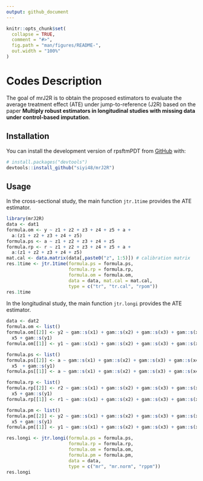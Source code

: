```yaml
---
output: github_document
---
```


<!-- README.md is generated from README.Rmd. Please edit that file -->

```r
knitr::opts_chunk$set(
  collapse = TRUE,
  comment = "#>",
  fig.path = "man/figures/README-",
  out.width = "100%"
)
```

# Codes Description

<!-- badges: start -->

<!-- badges: end -->

The goal of mrJ2R is to obtain the proposed estimators to evaluate the average treatment effect (ATE) under jump-to-reference (J2R) based on the paper **Multiply robust estimators in longitudinal studies with missing data under control-based imputation**.

## Installation

You can install the development version of rpsftmPDT from [GitHub](https://github.com/) with:

```r
# install.packages("devtools")
devtools::install_github("siyi48/mrJ2R")
```

## Usage

In the cross-sectional study, the main function `jtr.1time` provides the ATE estimator.

```r
library(mrJ2R)
data <- dat1
formula.om <- y ~ z1 + z2 + z3 + z4 + z5 + a +
  a:(z1 + z2 + z3 + z4 + z5)
formula.ps <- a ~ z1 + z2 + z3 + z4 + z5
formula.rp <- r ~ z1 + z2 + z3 + z4 + z5 + a +
  a:(z1 + z2 + z3 + z4 + z5)
mat.cal <- data.matrix(data[,paste0("z", 1:5)]) # calibration matrix
res.1time <- jtr.1time(formula.ps = formula.ps,
                       formula.rp = formula.rp,
                       formula.om = formula.om,
                       data = data, mat.cal = mat.cal,
                       type = c("tr", "tr.cal", "rpom"))
res.1time
```


In the longitudinal study, the main function `jtr.longi` provides the ATE estimator.
```r
data <- dat2
formula.om <- list()
formula.om[[2]] <- y2 ~ gam::s(x1) + gam::s(x2) + gam::s(x3) + gam::s(x4) +
  x5 + gam::s(y1)
formula.om[[1]] <- y1 ~ gam::s(x1) + gam::s(x2) + gam::s(x3) + gam::s(x4) + x5

formula.ps <- list()
formula.ps[[2]] <- a ~ gam::s(x1) + gam::s(x2) + gam::s(x3) + gam::s(x4) +
  x5  + gam::s(y1)
formula.ps[[1]] <- a ~ gam::s(x1) + gam::s(x2) + gam::s(x3) + gam::s(x4) + x5

formula.rp <- list()
formula.rp[[2]] <- r2 ~ gam::s(x1) + gam::s(x2) + gam::s(x3) + gam::s(x4) +
  x5 + gam::s(y1)
formula.rp[[1]] <- r1 ~ gam::s(x1) + gam::s(x2) + gam::s(x3) + gam::s(x4) + x5

formula.pm <- list()
formula.pm[[2]] <- y2 ~ gam::s(x1) + gam::s(x2) + gam::s(x3) + gam::s(x4) +
  x5 + gam::s(y1)
formula.pm[[1]] <- y1 ~ gam::s(x1) + gam::s(x2) + gam::s(x3) + gam::s(x4) + x5

res.longi <- jtr.longi(formula.ps = formula.ps,
                       formula.rp = formula.rp,
                       formula.om = formula.om,
                       formula.pm = formula.pm,
                       data = data,
                       type = c("mr", "mr.norm", "rppm"))
res.longi
```
